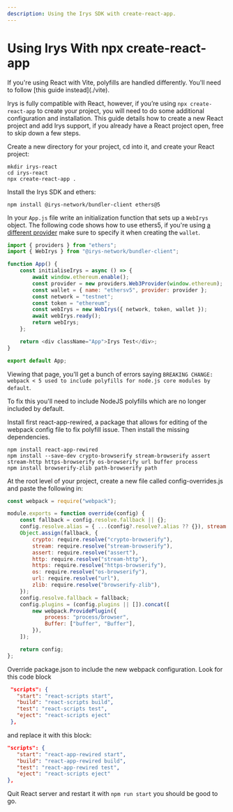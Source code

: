 ```yaml
---
description: Using the Irys SDK with create-react-app.
---
```



# Using Irys With npx create-react-app

<Callout type="info" emoji="ℹ️">
	If you're using React with Vite, polyfills are handled differently. You'll need to follow [this guide
	instead](./vite).
</Callout>

Irys is fully compatible with React, however, if you’re using `npx create-react-app` to create your project, you will need to do some additional configuration and installation. This guide details how to create a new React project and add Irys support, if you already have a React project open, free to skip down a few steps.

Create a new directory for your project, cd into it, and create your React project:

```console
mkdir irys-react
cd irys-react
npx create-react-app .
```

Install the Irys SDK and ethers:

```console
npm install @irys-network/bundler-client ethers@5
```

In your `App.js` file write an initialization function that sets up a `WebIrys` object. The following code shows how to use ethers5, if you're using [a different provider](/irys-sdk/irys-in-the-browser#supported-providers) make sure to specify it when creating the `wallet`.

```js
import { providers } from "ethers";
import { WebIrys } from "@irys-network/bundler-client";

function App() {
	const initialiseIrys = async () => {
		await window.ethereum.enable();
		const provider = new providers.Web3Provider(window.ethereum);
		const wallet = { name: "ethersv5", provider: provider };
		const network = "testnet"; 
		const token = "ethereum";
		const webIrys = new WebIrys({ network, token, wallet });
		await webIrys.ready();
		return webIrys;
	};

	return <div className="App">Irys Test</div>;
}

export default App;
```

Viewing that page, you'll get a bunch of errors saying `BREAKING CHANGE: webpack < 5 used to include polyfills for node.js core modules by default`.

To fix this you'll need to include NodeJS polyfills which are no longer included by default.

Install first react-app-rewired, a package that allows for editing of the webpack config file to fix polyfill issue. Then install the missing dependencies.

```
npm install react-app-rewired
npm install --save-dev crypto-browserify stream-browserify assert stream-http https-browserify os-browserify url buffer process
npm install browserify-zlib path-browserify path
```

At the root level of your project, create a new file called config-overrides.js and paste the following in:

```js
const webpack = require("webpack");

module.exports = function override(config) {
	const fallback = config.resolve.fallback || {};
	config.resolve.alias = { ...(config?.resolve?.alias ?? {}), stream: "stream-browserify" };
	Object.assign(fallback, {
		crypto: require.resolve("crypto-browserify"),
		stream: require.resolve("stream-browserify"),
		assert: require.resolve("assert"),
		http: require.resolve("stream-http"),
		https: require.resolve("https-browserify"),
		os: require.resolve("os-browserify"),
		url: require.resolve("url"),
		zlib: require.resolve("browserify-zlib"),
	});
	config.resolve.fallback = fallback;
	config.plugins = (config.plugins || []).concat([
		new webpack.ProvidePlugin({
			process: "process/browser",
			Buffer: ["buffer", "Buffer"],
		}),
	]);

	return config;
};
```

Override package.json to include the new webpack configuration. Look for this code block

```json
 "scripts": {
   "start": "react-scripts start",
   "build": "react-scripts build",
   "test": "react-scripts test",
   "eject": "react-scripts eject"
 },
```

and replace it with this block:

```json
"scripts": {
   "start": "react-app-rewired start",
   "build": "react-app-rewired build",
   "test": "react-app-rewired test",
   "eject": "react-scripts eject"
},

```

Quit React server and restart it with `npm run start` you should be good to go.
